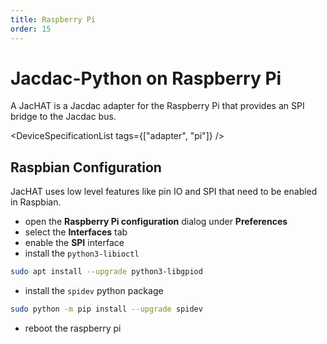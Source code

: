 ```yaml
---
title: Raspberry Pi
order: 15
---
```


# Jacdac-Python on Raspberry Pi

A JacHAT is a Jacdac adapter for the Raspberry Pi that provides an SPI bridge to the Jacdac bus.

<DeviceSpecificationList tags={["adapter", "pi"]} />

## Raspbian Configuration

JacHAT uses low level features like pin IO and SPI that need to be enabled in Raspbian.

-   open the **Raspberry Pi configuration** dialog under **Preferences**
-   select the **Interfaces** tab
-   enable the **SPI** interface
-   install the `python3-libioctl`

```bash copy
sudo apt install --upgrade python3-libgpiod
```

-   install the `spidev` python package

```bash copy
sudo python -m pip install --upgrade spidev
```

-   reboot the raspberry pi

